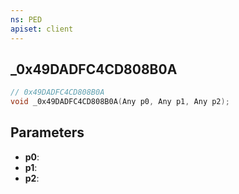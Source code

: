 ```yaml
---
ns: PED
apiset: client
---
```

## _0x49DADFC4CD808B0A

```c
// 0x49DADFC4CD808B0A
void _0x49DADFC4CD808B0A(Any p0, Any p1, Any p2);
```


## Parameters
* **p0**:
* **p1**:
* **p2**: